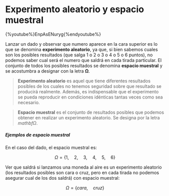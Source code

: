 
# Experimento aleatorio y espacio muestral

{%youtube%}EnpAsENuryg{%endyoutube%}

Lanzar un dado y observar que numero aparece en la cara superior es lo que se denomina __experimento aleatorio__, ya que, si bien sabemos cuales son los posibles resultados (que salga 1 o 2 o 3 o 4 o 5 o 6 puntos), no podemos saber cual será el numero que saldrá en cada tirada particular. El conjunto de todos los posibles resultados se denomina __espacio muestral__ y se acostumbra a designar con la letra $\mathbf \Omega$.

> __Experimento aleatorio__ es aquel que tiene diferentes resultados posibles de los cuales no tenemos seguridad sobre que resultado se producirá realmente. Además, es indispensable que el experimento se pueda reproducir en condiciones idénticas tantas veces como sea necesario.


> __Espacio muestral__ es el conjunto de resultados posibles que podemos obtener en realizar un experimento aleatorio. Se designa por la letra $mathbf \Omega$.

##### Ejemplos de espacio muestral

En el caso del dado, el espacio muestral es:

$$\Omega =\left\{ 1,\quad 2,\quad 3,\quad 4,\quad 5,\quad 6 \right\}$$

Ver que saldrá si lanzamos una moneda al aire es un experimento aleatorio (los resultados posibles son cara o cruz, pero en cada tirada no podemos asegurar cual de los dos saldrá) con espacio muestral:

$$\Omega =\left\{ cara,\quad cruz \right\}$$

